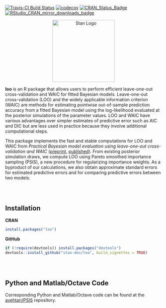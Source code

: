 [![Travis-CI Build Status](https://travis-ci.org/stan-dev/loo.svg?branch=master)](https://travis-ci.org/stan-dev/loo)
[![codecov](https://codecov.io/gh/stan-dev/loo/branch/master/graph/badge.svg)](https://codecov.io/github/stan-dev/loo?branch=master)
[![CRAN_Status_Badge](http://www.r-pkg.org/badges/version/loo?color=blue)](http://cran.r-project.org/web/packages/loo)
[![RStudio_CRAN_mirror_downloads_badge](http://cranlogs.r-pkg.org/badges/grand-total/loo?color=blue)](http://cran.r-project.org/web/packages/loo)

<div style="text-align:center">
<a href="http://mc-stan.org">
<img src="https://raw.githubusercontent.com/stan-dev/logos/master/logo.png" width=200 alt="Stan Logo"/>
</a>
</div>

**loo** is an R package that allows users to perform efficient leave-one-out cross-validation and WAIC for fitted Bayesian models.
Leave-one-out cross-validation (LOO) and the widely applicable information
criterion (WAIC) are methods for estimating pointwise out-of-sample
prediction accuracy from a fitted Bayesian model using the log-likelihood
evaluated at the posterior simulations of the parameter values. LOO and WAIC
have various advantages over simpler estimates of predictive error such as
AIC and DIC but are less used in practice because they involve additional
computational steps.

This package implements the fast and stable computations for LOO and WAIC from
*Practical Bayesian model evaluation using leave-one-out cross-validation and WAIC*
([preprint](http://arxiv.org/abs/1507.04544),
[published](http://link.springer.com/article/10.1007%2Fs11222-016-9696-4)).
From existing posterior simulation draws, we compute LOO using Pareto smoothed
importance sampling (PSIS), a new procedure for regularizing importance weights.
As a byproduct of our calculations, we also obtain approximate standard errors
for estimated predictive errors and for comparing predictive errors between two
models.

<br><br/>

## Installation

**CRAN**

```r
install.packages("loo")
```

**GitHub**

```r
if (!require(devtools)) install.packages("devtools")
devtools::install_github("stan-dev/loo", build_vignettes = TRUE)
```

<br><br/>

## Python and Matlab/Octave Code

Corresponding Python and Matlab/Octave code can be found at the
[avehtari/PSIS](https://github.com/avehtari/PSIS) repository.
